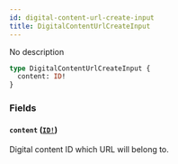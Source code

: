 ```yaml
---
id: digital-content-url-create-input
title: DigitalContentUrlCreateInput
---
```


No description

```graphql
type DigitalContentUrlCreateInput {
  content: ID!
}
```

### Fields

#### `content` ([`ID!`](/developer/api-reference/scalars/id))

Digital content ID which URL will belong to.

